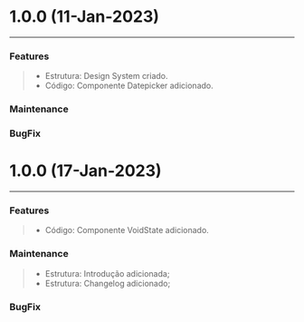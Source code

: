 
<Meta title="Design System/Changelog" />

# 1.0.0 (11-Jan-2023)
---

### Features
> * Estrutura: Design System criado.
> * Código: Componente Datepicker adicionado.

### Maintenance

### BugFix


# 1.0.0 (17-Jan-2023)
---

### Features
> * Código: Componente VoidState adicionado.

### Maintenance
> * Estrutura: Introdução adicionada;
> * Estrutura: Changelog adicionado;

### BugFix

